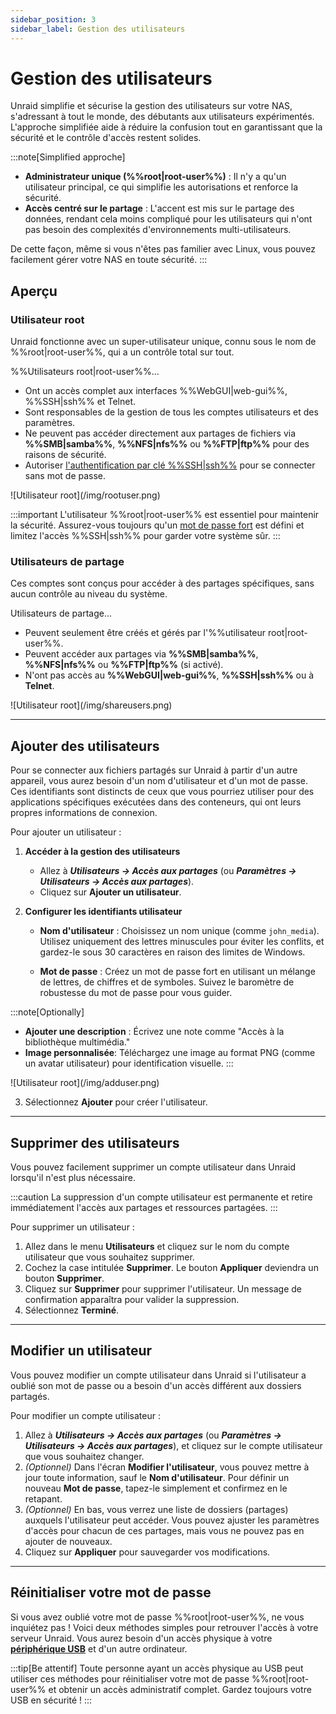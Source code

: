 ```yaml
---
sidebar_position: 3
sidebar_label: Gestion des utilisateurs
---
```



# Gestion des utilisateurs

Unraid simplifie et sécurise la gestion des utilisateurs sur votre NAS, s'adressant à tout le monde, des débutants aux utilisateurs expérimentés. L'approche simplifiée aide à réduire la confusion tout en garantissant que la sécurité et le contrôle d'accès restent solides.

:::note[Simplified approche]

- **Administrateur unique (%%root|root-user%%)** : Il n'y a qu'un utilisateur principal, ce qui simplifie les autorisations et renforce la sécurité.
- **Accès centré sur le partage** : L'accent est mis sur le partage des données, rendant cela moins compliqué pour les utilisateurs qui n'ont pas besoin des complexités d'environnements multi-utilisateurs.

De cette façon, même si vous n'êtes pas familier avec Linux, vous pouvez facilement gérer votre NAS en toute sécurité.
:::

## Aperçu

### Utilisateur root

Unraid fonctionne avec un super-utilisateur unique, connu sous le nom de %%root|root-user%%, qui a un contrôle total sur tout.

%%Utilisateurs root|root-user%%...

- Ont un accès complet aux interfaces %%WebGUI|web-gui%%, %%SSH|ssh%% et Telnet.
- Sont responsables de la gestion de tous les comptes utilisateurs et des paramètres.
- Ne peuvent pas accéder directement aux partages de fichiers via **%%SMB|samba%%**, **%%NFS|nfs%%** ou **%%FTP|ftp%%** pour des raisons de sécurité.
- Autoriser [l'authentification par clé %%SSH|ssh%%](../../system-administration/advanced-tools/command-line-interface.mdx#accessing-the-terminal) pour se connecter sans mot de passe.

<div style={{ margin: 'auto', maxWidth: '359px', display: 'flex', flexDirection: 'column', alignItems: 'center' }}>
  ![Utilisateur root](/img/rootuser.png)
</div>

:::important
L'utilisateur %%root|root-user%% est essentiel pour maintenir la sécurité. Assurez-vous toujours qu'un [mot de passe fort](./security-fundamentals.mdx#set-a-strong-root-password) est défini et limitez l'accès %%SSH|ssh%% pour garder votre système sûr.
:::

### Utilisateurs de partage

Ces comptes sont conçus pour accéder à des partages spécifiques, sans aucun contrôle au niveau du système.

Utilisateurs de partage...

- Peuvent seulement être créés et gérés par l'%%utilisateur root|root-user%%.
- Peuvent accéder aux partages via **%%SMB|samba%%**, **%%NFS|nfs%%** ou **%%FTP|ftp%%** (si activé).
- N'ont pas accès au **%%WebGUI|web-gui%%**, **%%SSH|ssh%%** ou à **Telnet**.

<div style={{ margin: 'auto', maxWidth: '359px', display: 'flex', flexDirection: 'column', alignItems: 'center' }}>
  ![Utilisateur root](/img/shareusers.png)
</div>

---

## Ajouter des utilisateurs

Pour se connecter aux fichiers partagés sur Unraid à partir d'un autre appareil, vous aurez besoin d'un nom d'utilisateur et d'un mot de passe. Ces identifiants sont distincts de ceux que vous pourriez utiliser pour des applications spécifiques exécutées dans des conteneurs, qui ont leurs propres informations de connexion.

Pour ajouter un utilisateur :

1. **Accéder à la gestion des utilisateurs**
   - Allez à ***Utilisateurs → Accès aux partages*** (ou ***Paramètres → Utilisateurs → Accès aux partages***).
   - Cliquez sur **Ajouter un utilisateur**.

2. **Configurer les identifiants utilisateur**
   - **Nom d'utilisateur** : Choisissez un nom unique (comme `john_media`). Utilisez uniquement des lettres minuscules pour éviter les conflits, et gardez-le sous 30 caractères en raison des limites de Windows.

   - **Mot de passe** : Créez un mot de passe fort en utilisant un mélange de lettres, de chiffres et de symboles. Suivez le baromètre de robustesse du mot de passe pour vous guider.

:::note\[Optionally]

- **Ajouter une description** : Écrivez une note comme "Accès à la bibliothèque multimédia."
- **Image personnalisée**: Téléchargez une image au format PNG (comme un avatar utilisateur) pour identification visuelle.
  :::

<div style={{ margin: 'auto', maxWidth: '359px', display: 'flex', flexDirection: 'column', alignItems: 'center' }}>
  ![Utilisateur root](/img/adduser.png)
</div>

3. Sélectionnez **Ajouter** pour créer l'utilisateur.

---

## Supprimer des utilisateurs

Vous pouvez facilement supprimer un compte utilisateur dans Unraid lorsqu'il n'est plus nécessaire.

:::caution
La suppression d'un compte utilisateur est permanente et retire immédiatement l'accès aux partages et ressources partagées.
:::

Pour supprimer un utilisateur :

1. Allez dans le menu **Utilisateurs** et cliquez sur le nom du compte utilisateur que vous souhaitez supprimer.
2. Cochez la case intitulée **Supprimer**. Le bouton **Appliquer** deviendra un bouton **Supprimer**.
3. Cliquez sur **Supprimer** pour supprimer l'utilisateur. Un message de confirmation apparaîtra pour valider la suppression.
4. Sélectionnez **Terminé**.

---

## Modifier un utilisateur

Vous pouvez modifier un compte utilisateur dans Unraid si l'utilisateur a oublié son mot de passe ou a besoin d'un accès différent aux dossiers partagés.

Pour modifier un compte utilisateur :

1. Allez à ***Utilisateurs → Accès aux partages*** (ou ***Paramètres → Utilisateurs → Accès aux partages***), et cliquez sur le compte utilisateur que vous souhaitez changer.
2. *(Optionnel)* Dans l'écran **Modifier l'utilisateur**, vous pouvez mettre à jour toute information, sauf le **Nom d'utilisateur**. Pour définir un nouveau **Mot de passe**, tapez-le simplement et confirmez en le retapant.
3. *(Optionnel)* En bas, vous verrez une liste de dossiers (partages) auxquels l'utilisateur peut accéder. Vous pouvez ajuster les paramètres d'accès pour chacun de ces partages, mais vous ne pouvez pas en ajouter de nouveaux.
4. Cliquez sur **Appliquer** pour sauvegarder vos modifications.

---

## Réinitialiser votre mot de passe

Si vous avez oublié votre mot de passe %%root|root-user%%, ne vous inquiétez pas ! Voici deux méthodes simples pour retrouver l'accès à votre serveur Unraid. Vous aurez besoin d'un accès physique à votre **[périphérique USB](../../system-administration/maintain-and-update/changing-the-flash-device.mdx)** et d'un autre ordinateur.

<Tabs>
  <TabItem value="basique" label="Basique" default>
    <ResetPasswordBasic />
  </TabItem>

  <TabItem value="avancé" label="Avancé">
    <ResetPasswordAdvanced />
  </TabItem>
</Tabs>

:::tip[Be attentif]
Toute personne ayant un accès physique au USB peut utiliser ces méthodes pour réinitialiser votre mot de passe %%root|root-user%% et obtenir un accès administratif complet. Gardez toujours votre USB en sécurité !
:::
